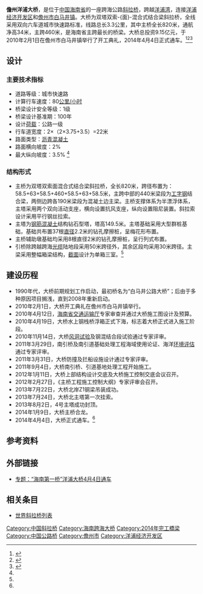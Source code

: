 {{Infobox bridge
|bridge_name=儋州洋浦大桥
|native_name=
|image=
|caption=
|official_name=
|carries=双向六车道城市快速路
|crosses=[[洋浦湾|洋浦湾]]
|locale={{CHN}}[[海南省|海南省]][[洋浦经济开发区|洋浦]]－[[儋州市|儋州]]
|maint=
|id=
|designer=中铁大桥勘测设计院
|design=[[斜拉桥|斜拉桥]]
|mainspan={{convert|460|m|ft|0}}
|length={{convert|820|m|ft|0}}
|width=
|clearance=
|below={{convert|34|m|ft|0}}
|height={{convert|149.5|m|ft|0}}
|traffic=
|begin=2010年2月1日
|complete=
|open=2014年4月4日
|closed=
|toll=
|builder=重庆建工集团股份有限公司
|map_cue=
|map_image=
|map_text=
|map_width=
|coordinates={{coord|19|43|19|N|109|12|53|E|region:CN_type:landmark|display=inline,title}}
|references=
|extra={{Location map | China Hainan | label= | label_size=60 | lat_deg=19 | lat_min=43 | lat_sec=19 | lon_deg=109 | lon_min=12 | lon_sec=53 | position=bottom | width= | float=center | caption=儋州洋浦大桥在海南省的位置}}
}}

'''儋州洋浦大桥'''，是位于[[中国|中国]][[海南省|海南省]]的一座跨海公路[[斜拉桥|斜拉桥]]，跨越[[洋浦湾|洋浦湾]]，连接[[洋浦经济开发区|洋浦经济开发区]]和[[儋州市|儋州市]][[白马井镇|白马井镇]]。大桥为双塔双索-{面}-混合式结合梁斜拉桥，全线采用双向六车道城市快速路标准，线路总长3.3公里，其中主桥全长820米，通航净高34米，主跨460米，是海南省主跨最长的桥梁。大桥总投资9.15亿元，于2010年2月1日在儋州市白马井镇举行了开工典礼，2014年4月4日正式通车。<ref name="gk">{{cite web | url=http://www.hinews.cn/news/system/2014/04/03/016576089.shtml | title=“海南第一桥”洋浦大桥概况 | publisher=南海网 | date=2014-04-03 | accessdate=2014-04-18 | author= | archive-url=https://web.archive.org/web/20140419155916/http://www.hinews.cn/news/system/2014/04/03/016576089.shtml | archive-date=2014-04-19 | dead-url=yes }}</ref><ref name="lc">{{cite web | url=http://www.hinews.cn/news/system/2014/04/03/016574660.shtml#10 | title=海南洋浦大桥4日通车 连接洋浦港和白马井渔港 | publisher=海南日报 | date=2014-04-03 | accessdate=2014-04-18 | author=平宗 谢振安 张琳 | archive-date=2016-03-07 | archive-url=https://web.archive.org/web/20160307064300/http://www.hinews.cn/news/system/2014/04/03/016574660.shtml#10 | dead-url=no }}</ref><ref name="hl">{{cite web | url=http://www.hinews.cn/news/system/2014/01/09/016369210.shtml | title=儋州·洋浦跨海大桥合龙 海南史上施工难度最大技术标准最高 | publisher=南海网 | date=2014-01-09 | accessdate=2014-04-18 | author=李晓梅 | archive-date=2016-03-21 | archive-url=https://web.archive.org/web/20160321202521/http://www.hinews.cn/news/system/2014/01/09/016369210.shtml | dead-url=no }}</ref>

==设计==
===主要技术指标===
* 道路等级：城市快速路
* 计算行车速度：80[[公里/小时|公里/小时]]
* 桥梁设计安全等级：1级
* 桥梁设计基准期：100年
* 设计[[荷载|荷载]]：公路一级
* 行车道宽度：2×（2×3.75+3.5）=22米
* 路面类型：[[沥青混凝土|沥青混凝土]]
* 路面横向坡度：2%
* 最大纵向坡度：3.5% <ref name="gk"/>

===结构形式===
* 主桥为双塔双索面混合式结合梁斜拉桥，全长820米，跨径布置为：58.5+63+58.5+460+58.5+63+58.5米，主跨中部的440米梁段为[[工字钢|工字钢]]结合梁，两侧边跨各190米梁段为混凝土边主梁。主桥支撑体系为半漂浮体系，主塔采用两个双向活动支座，横向设置抗风支座，纵向设置阻尼装置。斜拉索设计采用平行钢丝拉索。
* 主塔为[[钢筋混凝土|钢筋混凝土]]结构钻石型塔，塔高149.5米。主塔基础采用大型群桩基础，基础共布置37根[[直径|直径]]2.2米的钻孔摩擦桩，呈梅花形布置。
* 主桥辅助墩基础均采用8根直径2米的钻孔摩擦桩，呈行列式布置。
* 引桥除跨越跨海[[光缆|光缆]]陆地段采用50米跨径外，其余区段均采用30米跨径。主梁采用整幅箱梁结构，[[截面_(几何)|截面]]设计为单箱三室。<ref name="gk"/>

==建设历程==
* 1990年代，大桥前期规划工作启动，最初桥名为“白马井公路大桥”；后由于多种原因项目搁浅，直到2008年重新启动。
* 2010年2月1日，大桥开工典礼在儋州市白马井镇举行。
* 2010年4月12日，[[海南省交通运输厅|海南省交通运输厅]]专家审查并通过大桥施工图设计及预算。
* 2010年4月19日，大桥水上钢栈桥浮箱正式下海，标志着大桥正式进入施工阶段。
* 2010年11月14日，大桥[[风洞试验|风洞试验]]及钢混结合段试验通过专家评审。
* 2011年3月29日，南引桥及南引道基础处理工程海域使用论证、海洋[[环境评估|环境评估]]通过专家评审。
* 2011年3月31日，大桥防撞及拦船设施设计通过专家评审。
* 2011年9月4日，大桥南引桥、引道基地处理工程开始施工。
* 2012年1月11日，大桥上部结构设计交底及大桥施工控制交底会议召开。
* 2012年2月27日，《主桥工程施工控制大纲》专家评审会召开。
* 2013年7月22日，大桥北岸Z1钢梁吊装成功。
* 2013年7月24日，大桥北主塔第一次挂索。
* 2013年8月2日，4号主塔成功封顶。
* 2014年1月9日，大桥主桥合龙。
* 2014年4月4日，大桥正式通车。<ref name="lc"/>

==参考资料==
{{reflist}}

==外部链接==
* [https://web.archive.org/web/20140419151317/http://www.hinews.cn/news/system/2014/04/03/016576106.shtml 专题：“海南第一桥”洋浦大桥4月4日通车]

==相关条目==
* [[世界斜拉桥列表|世界斜拉桥列表]]

{{DEFAULTSORT:D}}
[[Category:中国斜拉桥|Category:中国斜拉桥]]
[[Category:海南跨海大桥|Category:海南跨海大桥]]
[[Category:2014年完工橋梁|Category:2014年完工橋梁]]
[[Category:中国公路桥|Category:中国公路桥]]
[[Category:儋州市|Category:儋州市]]
[[Category:洋浦经济开发区|Category:洋浦经济开发区]]